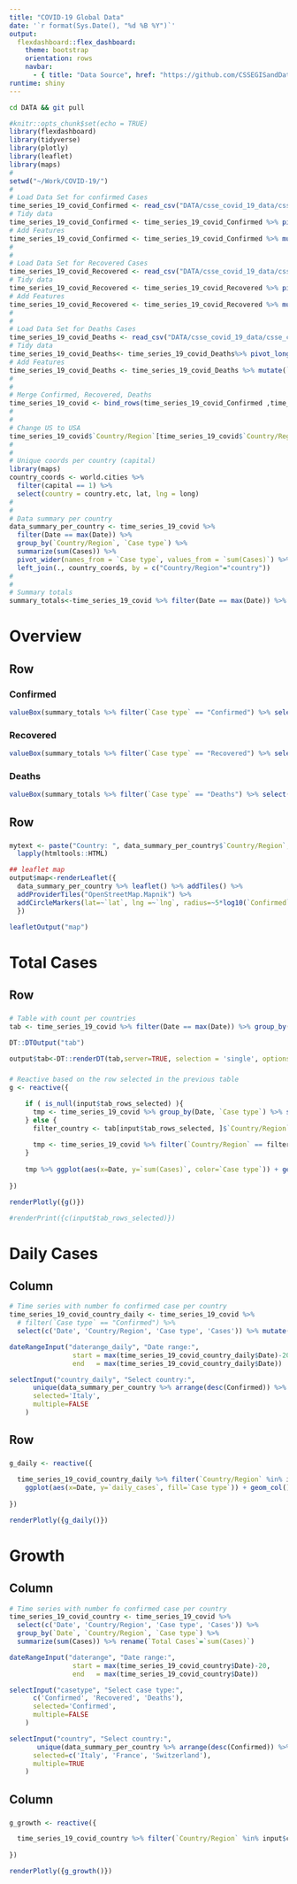 ```yaml
---
title: "COVID-19 Global Data"
date: '`r format(Sys.Date(), "%d %B %Y")`'
output: 
  flexdashboard::flex_dashboard:
    theme: bootstrap
    orientation: rows
    navbar:
      - { title: "Data Source", href: "https://github.com/CSSEGISandData/COVID-19", icon: "fa-github", align: right }
runtime: shiny
---
```


```bash
cd DATA && git pull
```

```r
#knitr::opts_chunk$set(echo = TRUE)
library(flexdashboard)
library(tidyverse)
library(plotly)
library(leaflet)
library(maps)
#
setwd("~/Work/COVID-19/")
#
# Load Data Set for confirmed Cases
time_series_19_covid_Confirmed <- read_csv("DATA/csse_covid_19_data/csse_covid_19_time_series/time_series_19-covid-Confirmed.csv")
# Tidy data
time_series_19_covid_Confirmed <- time_series_19_covid_Confirmed %>% pivot_longer(cols=c(-`Province/State`, -`Country/Region`, -Lat, -Long), names_to="Date", values_to="Cases" )
# Add Features
time_series_19_covid_Confirmed <- time_series_19_covid_Confirmed %>% mutate(`Case type`= "Confirmed")
#
#
# Load Data Set for Recovered Cases
time_series_19_covid_Recovered <- read_csv("DATA/csse_covid_19_data/csse_covid_19_time_series/time_series_19-covid-Recovered.csv")
# Tidy data
time_series_19_covid_Recovered <- time_series_19_covid_Recovered %>% pivot_longer(cols=c(-`Province/State`, -`Country/Region`, -Lat, -Long), names_to="Date", values_to="Cases" )
# Add Features
time_series_19_covid_Recovered <- time_series_19_covid_Recovered %>% mutate(`Case type` = "Recovered")
#
#
# Load Data Set for Deaths Cases
time_series_19_covid_Deaths <- read_csv("DATA/csse_covid_19_data/csse_covid_19_time_series/time_series_19-covid-Deaths.csv")
# Tidy data
time_series_19_covid_Deaths<- time_series_19_covid_Deaths%>% pivot_longer(cols=c(-`Province/State`, -`Country/Region`, -Lat, -Long), names_to="Date", values_to="Cases" )
# Add Features
time_series_19_covid_Deaths <- time_series_19_covid_Deaths %>% mutate(`Case type` = "Deaths")
#
#
# Merge Confirmed, Recovered, Deaths
time_series_19_covid <- bind_rows(time_series_19_covid_Confirmed ,time_series_19_covid_Recovered, time_series_19_covid_Deaths ) %>% mutate(Date = as.Date(Date, format = '%m/%d/%y'))
#
#
# Change US to USA
time_series_19_covid$`Country/Region`[time_series_19_covid$`Country/Region` == 'US'] <- "USA"
#
#
# Unique coords per country (capital)
library(maps)
country_coords <- world.cities %>% 
  filter(capital == 1) %>%
  select(country = country.etc, lat, lng = long)
#
#
# Data summary per country
data_summary_per_country <- time_series_19_covid %>% 
  filter(Date == max(Date)) %>% 
  group_by(`Country/Region`, `Case type`) %>% 
  summarize(sum(Cases)) %>% 
  pivot_wider(names_from = `Case type`, values_from = `sum(Cases)`) %>%
  left_join(., country_coords, by = c("Country/Region"="country"))
#
#
# Summary totals
summary_totals<-time_series_19_covid %>% filter(Date == max(Date)) %>% group_by(`Case type`) %>% summarize(sum(Cases))

```

Overview
=====================================  

Row
-------------------------------------

### Confirmed
```r
valueBox(summary_totals %>% filter(`Case type` == "Confirmed") %>% select(`sum(Cases)`), icon = "fa-stethoscope", color="#f39c12")
```

### Recovered
```r
valueBox(summary_totals %>% filter(`Case type` == "Recovered") %>% select(`sum(Cases)`), icon = "fa-smile", color=" #27ae60 ")
```

### Deaths
```r
valueBox(summary_totals %>% filter(`Case type` == "Deaths") %>% select(`sum(Cases)`), icon = "fa-sad-tear", color='red')
```

Row
-------------------------------------

###
```r
mytext <- paste("Country: ", data_summary_per_country$`Country/Region`, "<br/>", "Confirmed: ", data_summary_per_country$`Confirmed`, "<br/>", "Recovered: ", data_summary_per_country$`Recovered`, "<br/>", "Deaths: ", data_summary_per_country$`Deaths`, sep="") %>%
  lapply(htmltools::HTML)

## leaflet map
output$map<-renderLeaflet({ 
  data_summary_per_country %>% leaflet() %>% addTiles() %>% 
  addProviderTiles("OpenStreetMap.Mapnik") %>%
  addCircleMarkers(lat=~`lat`, lng =~`lng`, radius=~5*log10(`Confirmed`), layerId = ~unique(`Country/Region`), stroke=FALSE, label = mytext)
  })

leafletOutput("map")

```

Total Cases
=====================================  

Row
-------------------------------------

###

```r
# Table with count per countries
tab <- time_series_19_covid %>% filter(Date == max(Date)) %>% group_by(`Country/Region`, `Case type`) %>% summarize(sum(Cases)) %>% pivot_wider(names_from = `Case type`, values_from = `sum(Cases)`) %>% arrange(desc(`Confirmed`))

DT::DTOutput("tab")

output$tab<-DT::renderDT(tab,server=TRUE, selection = 'single', options = list(pageLength = 15, lengthMenu = c(15)))
```

###

```r
# Reactive based on the row selected in the previous table
g <- reactive({

    if ( is_null(input$tab_rows_selected) ){
      tmp <- time_series_19_covid %>% group_by(Date, `Case type`) %>% summarise(sum(Cases)) 
    } else {
      filter_country <- tab[input$tab_rows_selected, ]$`Country/Region`
      
      tmp <- time_series_19_covid %>% filter(`Country/Region` == filter_country) %>% group_by(Date, `Case type`) %>% summarise(sum(Cases))
    }
  
    tmp %>% ggplot(aes(x=Date, y=`sum(Cases)`, color=`Case type`)) + geom_line() + geom_point(size=2) + ylab("") + scale_color_manual(values=c("#f39c12", "red", "#52be80")) + theme(legend.title = element_blank(), legend.position = "none") + facet_grid(rows = vars(`Case type`), scales='free_y')
    
})

renderPlotly({g()})

#renderPrint({c(input$tab_rows_selected)})

```

Daily Cases
=====================================  

Column {.sidebar}
-----------------------------------------------------------------------

```r

# Time series with number fo confirmed case per country
time_series_19_covid_country_daily <- time_series_19_covid %>% 
  # filter(`Case type` == "Confirmed") %>% 
  select(c('Date', 'Country/Region', 'Case type', 'Cases')) %>% mutate(daily_cases = `Cases` - lag(`Cases`, default = 0)) %>% group_by(`Date`, `Country/Region`, `Case type`) %>% summarize(sum(daily_cases)) %>% rename(`daily_cases`=`sum(daily_cases)`)

dateRangeInput("daterange_daily", "Date range:",
                start = max(time_series_19_covid_country_daily$Date)-20,
                end   = max(time_series_19_covid_country_daily$Date))

selectInput("country_daily", "Select country:",
      unique(data_summary_per_country %>% arrange(desc(Confirmed)) %>% select(`Country/Region`)),
      selected='Italy',
      multiple=FALSE
    )

```

Row
-----------------------------------------------------------------------

###

```r

g_daily <- reactive({

  time_series_19_covid_country_daily %>% filter(`Country/Region` %in% input$country_daily) %>% filter(Date >= input$daterange_daily[1] & Date <= input$daterange_daily[2] ) %>% 
    ggplot(aes(x=Date, y=`daily_cases`, fill=`Case type`)) + geom_col() + ylab("Daily Cases") + scale_color_manual(values=c("#f39c12", "red", "#52be80")) +  theme(legend.title = element_blank(), , legend.position = "none") + facet_grid(rows = vars(`Case type`), scales='free_y')
  
})

renderPlotly({g_daily()})

```


Growth
=====================================  

Column {.sidebar}
-----------------------------------------------------------------------

```r

# Time series with number fo confirmed case per country
time_series_19_covid_country <- time_series_19_covid %>% 
  select(c('Date', 'Country/Region', 'Case type', 'Cases')) %>% 
  group_by(`Date`, `Country/Region`, `Case type`) %>% 
  summarize(sum(Cases)) %>% rename(`Total Cases`=`sum(Cases)`)

dateRangeInput("daterange", "Date range:",
                start = max(time_series_19_covid_country$Date)-20,
                end   = max(time_series_19_covid_country$Date))

selectInput("casetype", "Select case type:",
      c('Confirmed', 'Recovered', 'Deaths'),
      selected='Confirmed',
      multiple=FALSE
    )

selectInput("country", "Select country:",
       unique(data_summary_per_country %>% arrange(desc(Confirmed)) %>% select(`Country/Region`)),
      selected=c('Italy', 'France', 'Switzerland'),
      multiple=TRUE
    )

```

Column
-----------------------------------------------------------------------

###

```r

g_growth <- reactive({

  time_series_19_covid_country %>% filter(`Country/Region` %in% input$country) %>% filter(`Case type` == input$casetype) %>% filter(Date >= input$daterange[1] & Date <= input$daterange[2] ) %>% ggplot(aes(x=Date, y=`Total Cases`, color=`Country/Region`)) + geom_point(shape = 21, size=3, stroke=1) + ylab(paste('Total Cases: ', input$casetype)) +  theme(legend.title = element_blank()) + geom_smooth(method="nls", formula=y ~ exp(a+b*(x-min(x))), method.args = list(start=list(a=1,b=1)), se=FALSE, fullrange=TRUE) + xlim(input$daterange[1],input$daterange[2]+2) 
  
})

renderPlotly({g_growth()})

```


